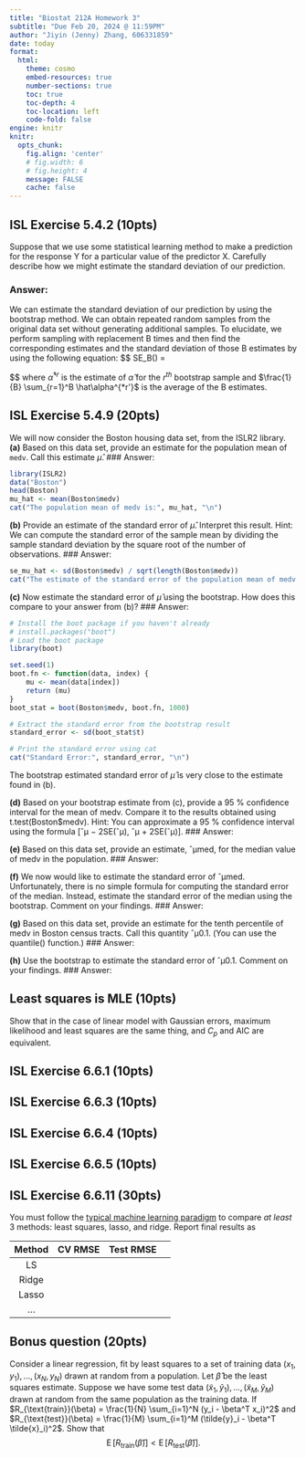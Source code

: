 ```yaml
---
title: "Biostat 212A Homework 3"
subtitle: "Due Feb 20, 2024 @ 11:59PM"
author: "Jiyin (Jenny) Zhang, 606331859"
date: today
format:
  html:
    theme: cosmo
    embed-resources: true
    number-sections: true
    toc: true
    toc-depth: 4
    toc-location: left
    code-fold: false
engine: knitr
knitr:
  opts_chunk: 
    fig.align: 'center'
    # fig.width: 6
    # fig.height: 4
    message: FALSE
    cache: false
---
```


## ISL Exercise 5.4.2 (10pts)
Suppose that we use some statistical learning method to make a prediction for 
the response Y for a particular value of the predictor X. Carefully describe 
how we might estimate the standard deviation of our prediction.

### Answer:
We can estimate the standard deviation of our prediction by using the bootstrap 
method. We can obtain repeated random samples from the original data set without 
generating additional samples. To elucidate, we perform sampling with replacement 
B times and then find the corresponding estimates and the standard deviation of 
those B estimates by using the following equation:
$$
SE_B(\hat\alpha) = \sqrt{\frac{1}{B-1} \sum_{r=1}^B (\hat\alpha^{*r} - \frac{1}{B} \sum_{r=1}^B \hat\alpha^{*r'})^2}

$$
where $\hat\alpha^{*r}$ is the estimate of $\hat\alpha$ for the $r^{th}$ 
bootstrap sample and $\frac{1}{B} \sum_{r=1}^B \hat\alpha^{*r'}$ is the average 
of the B estimates.

## ISL Exercise 5.4.9 (20pts)
We will now consider the Boston housing data set, from the ISLR2 library.
__(a)__ Based on this data set, provide an estimate for the population
mean of `medv`. Call this estimate $\hat\mu$.
### Answer:
```r
library(ISLR2)
data("Boston")
head(Boston)
mu_hat <- mean(Boston$medv)
cat("The population mean of medv is:", mu_hat, "\n")
```

__(b)__ Provide an estimate of the standard error of $\hat\mu$. Interpret this
result.
Hint: We can compute the standard error of the sample mean by dividing the 
sample standard deviation by the square root of the
number of observations.
### Answer:
```r
se_mu_hat <- sd(Boston$medv) / sqrt(length(Boston$medv))
cat("The estimate of the standard error of the population mean of medv is:", se_mu_hat, "\n")
```

__(c)__ Now estimate the standard error of $\hat\mu$ using the bootstrap. How
does this compare to your answer from (b)?
### Answer:
```r
# Install the boot package if you haven't already
# install.packages("boot")
# Load the boot package
library(boot)
```

```r
set.seed(1)
boot.fn <- function(data, index) {
    mu <- mean(data[index])
    return (mu)
}
boot_stat = boot(Boston$medv, boot.fn, 1000)

# Extract the standard error from the bootstrap result
standard_error <- sd(boot_stat$t)

# Print the standard error using cat
cat("Standard Error:", standard_error, "\n")

```
The bootstrap estimated standard error of $\hat\mu$ is very close to the 
estimate found in (b).

__(d)__ Based on your bootstrap estimate from (c), provide a 95 % confidence
interval for the mean of medv. Compare it to the results
obtained using t.test(Boston$medv).
Hint: You can approximate a 95 % confidence interval using the
formula [ˆμ − 2SE(ˆμ), ˆμ + 2SE(ˆμ)].
### Answer:


__(e)__ Based on this data set, provide an estimate, ˆμmed, for the median
value of medv in the population.
### Answer:


__(f)__ We now would like to estimate the standard error of ˆμmed. Unfortunately,
there is no simple formula for computing the standard
error of the median. Instead, estimate the standard error of the
median using the bootstrap. Comment on your findings.
### Answer:


__(g)__ Based on this data set, provide an estimate for the tenth percentile
of medv in Boston census tracts. Call this quantity ˆμ0.1.
(You can use the quantile() function.)
### Answer:


__(h)__ Use the bootstrap to estimate the standard error of ˆμ0.1. Comment
on your findings.
### Answer:




## Least squares is MLE (10pts)

Show that in the case of linear model with Gaussian errors, maximum likelihood and least squares are the same thing, and $C_p$ and AIC are equivalent.

## ISL Exercise 6.6.1 (10pts)

## ISL Exercise 6.6.3 (10pts)

## ISL Exercise 6.6.4 (10pts)

## ISL Exercise 6.6.5 (10pts)

## ISL Exercise 6.6.11 (30pts)

You must follow the [typical machine learning paradigm](https://ucla-econ-425t.github.io/2023winter/slides/06-modelselection/workflow_lasso.html) to compare _at least_ 3 methods: least squares, lasso, and ridge. Report final results as

| Method | CV RMSE | Test RMSE |
|:------:|:------:|:------:|:------:|
| LS | | | |
| Ridge | | | |
| Lasso | | | |
| ... | | | |

## Bonus question (20pts)

Consider a linear regression, fit by least squares to a set of training data $(x_1, y_1), \ldots, (x_N,  y_N)$ drawn at random from a population. Let $\hat \beta$ be the least squares estimate. Suppose we have some test data $(\tilde{x}_1, \tilde{y}_1), \ldots, (\tilde{x}_M, \tilde{y}_M)$ drawn at random from the same population as the training data. If $R_{\text{train}}(\beta) = \frac{1}{N} \sum_{i=1}^N (y_i - \beta^T x_i)^2$ and $R_{\text{test}}(\beta) = \frac{1}{M} \sum_{i=1}^M (\tilde{y}_i - \beta^T \tilde{x}_i)^2$. Show that
$$
\operatorname{E}[R_{\text{train}}(\hat{\beta})] < \operatorname{E}[R_{\text{test}}(\hat{\beta})].
$$
